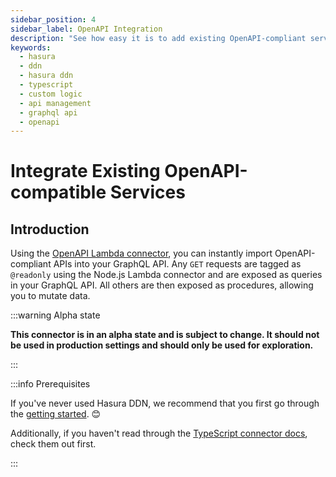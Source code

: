 ```yaml
---
sidebar_position: 4
sidebar_label: OpenAPI Integration
description: "See how easy it is to add existing OpenAPI-compliant services to your GraphQL API."
keywords:
  - hasura
  - ddn
  - hasura ddn
  - typescript
  - custom logic
  - api management
  - graphql api
  - openapi
---
```



# Integrate Existing OpenAPI-compatible Services

## Introduction

Using the [OpenAPI Lambda connector](https://github.com/hasura/ndc-open-api-lambda), you can instantly import
OpenAPI-compliant APIs into your GraphQL API. Any `GET` requests are tagged as `@readonly` using the Node.js Lambda
connector and are exposed as queries in your GraphQL API. All others are then exposed as procedures, allowing you to
mutate data.

:::warning Alpha state

**This connector is in an alpha state and is subject to change. It should not be used in production settings and should
only be used for exploration.**

:::

:::info Prerequisites

If you've never used Hasura DDN, we recommend that you first go through the
[getting started](/getting-started/overview.mdx). 😊

Additionally, if you haven't read through the [TypeScript connector docs](/business-logic/typescript.mdx), check them
out first.

:::
